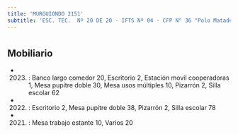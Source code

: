 ```yaml
---
title: 'MURGUIONDO 2151'
subtitle: 'ESC. TEC.  Nº 20 DE 20 - IFTS Nº 04 - CFP N° 36 "Polo Mataderos"'
---
```


#


## Mobiliario

*  (2023) : Banco largo comedor 20, Escritorio 2, Estación movil cooperadoras 1, Mesa pupitre doble 30, Mesa usos múltiples 10, Pizarrón 2, Silla escolar 62 

*  (2022) : Escritorio 2, Mesa pupitre doble 38, Pizarrón 2, Silla escolar 78 

*  (2021) : Mesa trabajo estante 10, Varios 20 



